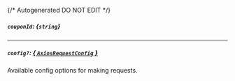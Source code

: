{/* Autogenerated DO NOT EDIT  */}
##### `couponId`: *{`string`}*

---
##### `config?`: [*{ `AxiosRequestConfig` }*](https://axios-http.com/docs/req_config)
Available config options for making requests.



